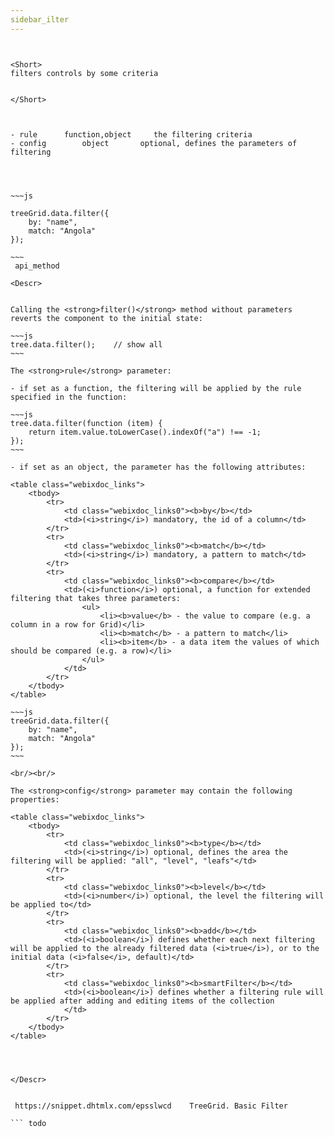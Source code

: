 ```yaml
---
sidebar_ilter
---
```



          

``` todo


<Short>
filters controls by some criteria


</Short>



- rule      function,object     the filtering criteria
- config 		object		 optional, defines the parameters of filtering




~~~js

treeGrid.data.filter({
    by: "name",
    match: "Angola"
});

~~~
 api_method

<Descr>


Calling the <strong>filter()</strong> method without parameters reverts the component to the initial state:

~~~js
tree.data.filter();    // show all
~~~

The <strong>rule</strong> parameter:

- if set as a function, the filtering will be applied by the rule specified in the function:

~~~js
tree.data.filter(function (item) {
    return item.value.toLowerCase().indexOf("a") !== -1;
});
~~~

- if set as an object, the parameter has the following attributes:

<table class="webixdoc_links">
	<tbody>
        <tr>
			<td class="webixdoc_links0"><b>by</b></td>
			<td>(<i>string</i>) mandatory, the id of a column</td>
		</tr>
        <tr>
			<td class="webixdoc_links0"><b>match</b></td>
			<td>(<i>string</i>) mandatory, a pattern to match</td>
		</tr>
        <tr>
			<td class="webixdoc_links0"><b>compare</b></td>
			<td>(<i>function</i>) optional, a function for extended filtering that takes three parameters:
                <ul>
                    <li><b>value</b> - the value to compare (e.g. a column in a row for Grid)</li>
                    <li><b>match</b> - a pattern to match</li>
                    <li><b>item</b> - a data item the values of which should be compared (e.g. a row)</li>
                </ul>
            </td>
		</tr>
    </tbody>
</table>

~~~js
treeGrid.data.filter({
    by: "name",
    match: "Angola"
});
~~~

<br/><br/>

The <strong>config</strong> parameter may contain the following properties:

<table class="webixdoc_links">
	<tbody>
        <tr>
			<td class="webixdoc_links0"><b>type</b></td>
			<td>(<i>string</i>) optional, defines the area the filtering will be applied: "all", "level", "leafs"</td>
		</tr>
        <tr>
			<td class="webixdoc_links0"><b>level</b></td>
			<td>(<i>number</i>) optional, the level the filtering will be applied to</td>
		</tr>
        <tr>
			<td class="webixdoc_links0"><b>add</b></td>
			<td>(<i>boolean</i>) defines whether each next filtering will be applied to the already filtered data (<i>true</i>), or to the initial data (<i>false</i>, default)</td>
		</tr>
        <tr>
			<td class="webixdoc_links0"><b>smartFilter</b></td>
			<td>(<i>boolean</i>) defines whether a filtering rule will be applied after adding and editing items of the collection
            </td>
		</tr>
    </tbody>
</table>




</Descr>


 https://snippet.dhtmlx.com/epsslwcd	TreeGrid. Basic Filter

``` todo